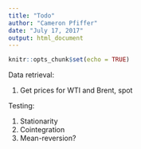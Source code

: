 ```yaml
---
title: "Todo"
author: "Cameron Pfiffer"
date: "July 17, 2017"
output: html_document
---
```


```r
knitr::opts_chunk$set(echo = TRUE)
```

Data retrieval:

1. Get prices for WTI and Brent, spot


Testing:

1. Stationarity
2. Cointegration
3. Mean-reversion?
